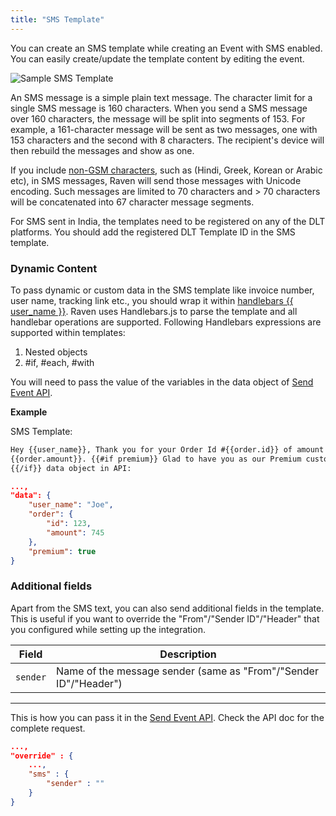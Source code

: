 ```yaml
---
title: "SMS Template"
---
```


You can create an SMS template while creating an Event with SMS enabled. You can
easily create/update the template content by editing the event.

![Sample SMS Template](/images/sample-sms.png)

An SMS message is a simple plain text message. The character limit for a single
SMS message is 160 characters. When you send a SMS message over 160 characters,
the message will be split into segments of 153. For example, a 161-character
message will be sent as two messages, one with 153 characters and the second
with 8 characters. The recipient's device will then rebuild the messages and
show as one.

If you include
[non-GSM characters](https://www.twilio.com/docs/glossary/what-is-gsm-7-character-encoding),
such as (Hindi, Greek, Korean or Arabic etc), in SMS messages, Raven will send
those messages with Unicode encoding. Such messages are limited to 70 characters
and > 70 characters will be concatenated into 67 character message segments.

<Note>
  For SMS sent in India, the templates need to be registered on any of the DLT
  platforms. You should add the registered DLT Template ID in the SMS template.
</Note>

### Dynamic Content

To pass dynamic or custom data in the SMS template like invoice number, user
name, tracking link etc., you should wrap it within
[handlebars {{ user_name }}](https://handlebarsjs.com/guide/#what-is-handlebars).
Raven uses Handlebars.js to parse the template and all handlebar operations are
supported. Following Handlebars expressions are supported within templates:

1. Nested objects
2. #if, #each, #with

You will need to pass the value of the variables in the data object of
[Send Event API](/api-reference/send-event).

**Example**

SMS Template:

```md
Hey {{user_name}}, Thank you for your Order Id #{{order.id}} of amount
{{order.amount}}. {{#if premium}} Glad to have you as our Premium customer.
{{/if}} data object in API:
```

```json
...,
"data": {
    "user_name": "Joe",
    "order": {
        "id": 123,
        "amount": 745
    },
    "premium": true
}
```

### Additional fields

Apart from the SMS text, you can also send additional fields in the template.
This is useful if you want to override the "From"/"Sender ID"/"Header" that you
configured while setting up the integration.

| Field    | Description                                                      |
| -------- | ---------------------------------------------------------------- |
| `sender` | Name of the message sender (same as "From"/"Sender ID"/"Header") |

---

This is how you can pass it in the [Send Event API](/api-reference/send-event).
Check the API doc for the complete request.

```json
...,
"override" : {
    ...,
    "sms" : {
        "sender" : ""
    }
}
```
